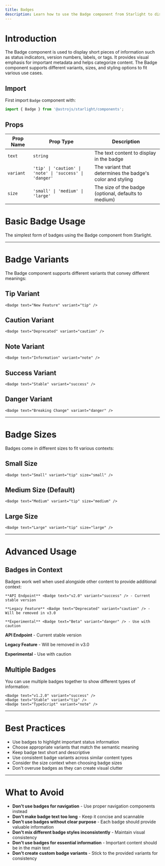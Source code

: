 ```yaml
---
title: Badges
description: Learn how to use the Badge component from Starlight to display status indicators, version numbers, and labels with different variants and sizes.
---
```


# Introduction

The Badge component is used to display short pieces of information such as status indicators, version numbers, labels, or tags. It provides visual emphasis for important metadata and helps categorize content. The Badge component supports different variants, sizes, and styling options to fit various use cases.

## Import
First import `Badge` component with:

``` js
import { Badge } from '@astrojs/starlight/components';
```

## Props

| Prop Name | Prop Type | Description |
|-----------|-----------|-------------|
| `text` | `string` | The text content to display in the badge |
| `variant` | `'tip' \| 'caution' \| 'note' \| 'success' \| 'danger'` | The variant that determines the badge's color and styling |
| `size` | `'small' \| 'medium' \| 'large'` | The size of the badge (optional, defaults to medium) |



# Basic Badge Usage

The simplest form of badges using the Badge component from Starlight.


<Badge text="New" variant="tip" size="small" />
<Badge text="Deprecated" variant="caution" size="medium" />
<Badge text="Six" variant="note" size="large" />
<Badge text="200" variant="success" />
<Badge text="Experimental" variant="danger" />

----

# Badge Variants

The Badge component supports different variants that convey different meanings:

## Tip Variant
```
<Badge text="New Feature" variant="tip" />
```

<Badge text="New Feature" variant="tip" />

## Caution Variant
```
<Badge text="Deprecated" variant="caution" />
```

<Badge text="Deprecated" variant="caution" />

## Note Variant
```
<Badge text="Information" variant="note" />
```

<Badge text="Information" variant="note" />

## Success Variant
```
<Badge text="Stable" variant="success" />
```

<Badge text="Stable" variant="success" />

## Danger Variant
```
<Badge text="Breaking Change" variant="danger" />
```

<Badge text="Breaking Change" variant="danger" />

----

# Badge Sizes


Badges come in different sizes to fit various contexts:

## Small Size
```
<Badge text="Small" variant="tip" size="small" />
```

<Badge text="Small" variant="tip" size="small" />

## Medium Size (Default)
```
<Badge text="Medium" variant="tip" size="medium" />
```

<Badge text="Medium" variant="tip" size="medium" />

## Large Size
```
<Badge text="Large" variant="tip" size="large" />
```

<Badge text="Large" variant="tip" size="large" />

----

# Advanced Usage

## Badges in Context

Badges work well when used alongside other content to provide additional context:

```
**API Endpoint** <Badge text="v2.0" variant="success" /> - Current stable version

**Legacy Feature** <Badge text="Deprecated" variant="caution" /> - Will be removed in v3.0

**Experimental** <Badge text="Beta" variant="danger" /> - Use with caution
```

**API Endpoint** <Badge text="v2.0" variant="success" /> - Current stable version

**Legacy Feature** <Badge text="Deprecated" variant="caution" /> - Will be removed in v3.0

**Experimental** <Badge text="Beta" variant="danger" /> - Use with caution

## Multiple Badges

You can use multiple badges together to show different types of information:

```
<Badge text="v1.2.0" variant="success" />
<Badge text="Stable" variant="tip" />
<Badge text="TypeScript" variant="note" />
```

<Badge text="v1.2.0" variant="success" />
<Badge text="Stable" variant="tip" />
<Badge text="TypeScript" variant="note" />

----

# Best Practices

- Use badges to highlight important status information
- Choose appropriate variants that match the semantic meaning
- Keep badge text short and descriptive
- Use consistent badge variants across similar content types
- Consider the size context when choosing badge sizes
- Don't overuse badges as they can create visual clutter

----

# What to Avoid


- **Don't use badges for navigation** - Use proper navigation components instead
- **Don't make badge text too long** - Keep it concise and scannable
- **Don't use badges without clear purpose** - Each badge should provide valuable information
- **Don't mix different badge styles inconsistently** - Maintain visual consistency
- **Don't use badges for essential information** - Important content should be in the main text
- **Don't create custom badge variants** - Stick to the provided variants for consistency
